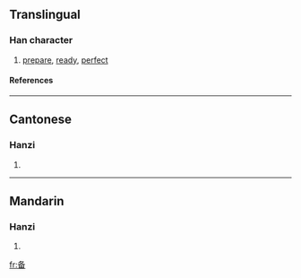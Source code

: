 {{see|備}}

==Translingual==
===Han character===
{{Han char|rn=34|rad=夂|as=05|sn=8|four=|canj=竹水田 (HEW)}}
# [[prepare]], [[ready]], [[perfect]]
====References====
{{Han ref|kx=0244.231|dkj=15347|hdz=20869.030|uh=5907|ud=22791}}
----
==Cantonese==
===Hanzi===
{{yue-hanzi|jyut=|y=bei6}}
# {{defn|Cantonese}}
----
==Mandarin==
===Hanzi===
{{cmn-hanzi|tra=備|pin=[[bèi]] (bei4)|wg=pei<sup>4</sup>}}
# {{defn|Mandarin}}

[[fr:备]]
